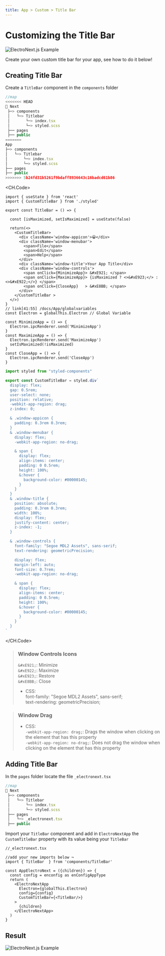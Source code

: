 ```yaml
---
title: App > Custom > Title Bar
---
```


# Customizing the Title Bar 
![ElectroNext.js Example](/img/app.custom.titlebar.png)

Create your own custom title bar for your app, see how to do it below!

## Creating Title Bar
Create a `TitleBar` component in the `components` folder 
```jsx bg=4,5,6
//map
<<<<<<< HEAD
📁 Next
 ├─> components
 │   └─> Titlebar
 │       └─> index.tsx
 │       └─> styled.scss
 ├── pages
 ├── public
=======
App
├─> components
│   └─> Titlebar
│       └─> index.tsx
│       └─> styled.scss
├── pages
├── public
>>>>>>> 5b24fd31b5261f9bdaff8936643c16badcd61b86

```

<CH.Code>

```tsx index.tsx
import { useState } from 'react'
import { CustomTitleBar } from './styled'

export const TitleBar = () => {

  const [isMaximized, setIsMaximized] = useState(false)

  return(<>
    <CustomTitleBar>
      <div className='window-appicon'>😁</div>
      <div className='window-menubar'>
        <span>File</span>
        <span>Edit</span>
        <span>Help</span>
      </div>
      <div className='window-title'>Your App Title</div>
      <div className='window-controls'>
        <span onClick={MinimizeApp}> &#xE921; </span>
        <span onClick={MaximizeApp}> {isMaximized ? <>&#xE923;</> : <>&#xE922;</>} </span>
        <span onClick={CloseApp}   > &#xE8BB; </span>
      </div>
    </CustomTitleBar >
  </>)
}
// link[41:55] /docs/App/globalvariables
const Electron = globalThis.Electron // Global Variable

const MinimizeApp = () => {
  Electron.ipcRenderer.send('MinimizeApp')
}
const MaximizeApp = () => {
  Electron.ipcRenderer.send('MaximizeApp')
  setIsMaximized(!isMaximized)
}
const CloseApp = () => {
  Electron.ipcRenderer.send('CloseApp')
}

```

```ts styled.ts
import styled from "styled-components"

export const CustomTitleBar = styled.div`
  display: flex;
  gap: 0.5rem;
  user-select: none;
  position: relative;
  -webkit-app-region: drag;
  z-index: 0;

  & .window-appicon {
    padding: 0.3rem 0.3rem;
  }
  & .window-menubar {
    display: flex;
    -webkit-app-region: no-drag;

    & span {  
      display: flex;
      align-items: center;
      padding: 0 0.5rem;
      height: 100%;
      &:hover {
        background-color: #00000145;
      }
    }
  }
  & .window-title {
    position: absolute;
    padding: 0.3rem 0.3rem;
    width: 100%;
    display: flex;
    justify-content: center;
    z-index: -1;
  }

  & .window-controls {
    font-family: "Segoe MDL2 Assets", sans-serif;
    text-rendering: geometricPrecision;

    display: flex;
    margin-left: auto;
    font-size: 0.7rem;
    -webkit-app-region: no-drag;

    & span {  
      display: flex;
      align-items: center;
      padding: 0 0.5rem;
      height: 100%;
      &:hover {
        background-color: #00000145;
      }
    }
  }
`
```
</CH.Code>

> ### Window Controls Icons 
> `&#xE921;`: Minimize <br/>
> `&#xE922;`: Maximize <br/>
> `&#xE923;`: Restore <br/>
> `&#xE8BB;`: Close
> - CSS: <br/>
> font-family: "Segoe MDL2 Assets", sans-serif;<br/>
> text-rendering: geometricPrecision;

> ### Window Drag 
> - CSS: <br/>
> `-webkit-app-region: drag;`: Drags the window when clicking on the element that has this property <br/>
> `-webkit-app-region: no-drag;`: Does not drag the window when clicking on the element that has this property <br/>


## Adding Title Bar
In the `pages` folder locate the file `_electronext.tsx` 
```jsx bg=8
//map
📁 Next
 ├─> components
 │   └─> Titlebar
 │       └─> index.tsx
 │       └─> styled.scss
 ├── pages
 │   └─> _electronext.tsx
 ├── public
```
Import your `TitleBar` component and add in `ElectroNextApp` the `CustomTitleBar` property with its value being your `TitleBar` 
```tsx focus=4,12
//_electronext.tsx

//add your new imports below ¬
import { TitleBar  } from 'components/TitleBar'

const AppElectroNext = ({children}) => {
  const config = enconfig as enConfigAppType
  return (
    <ElectroNextApp 
      Electron={globalThis.Electron}  
      config={config}
      CustomTitleBar={<TitleBar/>} 
    >
      {children}
    </ElectroNextApp>
  )
}
```

## Result
![ElectroNext.js Example](/img/app.custom.titlebar.result.png)